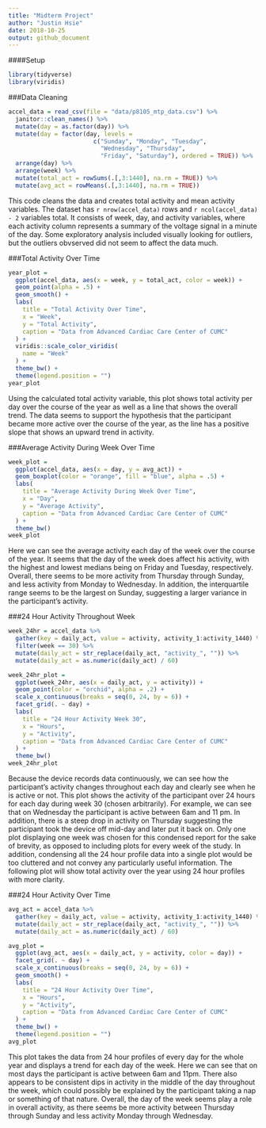 ```yaml
---
title: "Midterm Project"
author: "Justin Hsie"
date: 2018-10-25
output: github_document
---
```


####Setup

```r
library(tidyverse)
library(viridis)
```

###Data Cleaning

```r
accel_data = read_csv(file = "data/p8105_mtp_data.csv") %>% 
  janitor::clean_names() %>% 
  mutate(day = as.factor(day)) %>% 
  mutate(day = factor(day, levels = 
                        c("Sunday", "Monday", "Tuesday", 
                          "Wednesday", "Thursday", 
                          "Friday", "Saturday"), ordered = TRUE)) %>% 
  arrange(day) %>% 
  arrange(week) %>% 
  mutate(total_act = rowSums(.[,3:1440], na.rm = TRUE)) %>% 
  mutate(avg_act = rowMeans(.[,3:1440], na.rm = TRUE))
```
This code cleans the data and creates total activity and mean activity variables.
The dataset has `r nrow(accel_data)` rows and `r ncol(accel_data) - 2` variables total. It consists of week, day, and activity variables, where each activity column represents a summary of the voltage signal in a minute of the day. Some exploratory analysis included visually looking for outliers, but the outliers obvserved did not seem to affect the data much. 

###Total Activity Over Time

```r
year_plot = 
  ggplot(accel_data, aes(x = week, y = total_act, color = week)) +
  geom_point(alpha = .5) +
  geom_smooth() +
  labs(
    title = "Total Activity Over Time",
    x = "Week",
    y = "Total Activity",
    caption = "Data from Advanced Cardiac Care Center of CUMC"
  ) +
  viridis::scale_color_viridis(
    name = "Week"
  ) + 
  theme_bw() + 
  theme(legend.position = "")
year_plot
```

Using the calculated total activity variable, this plot shows total activity per day over the course of the year as well as a line that shows the overall trend. The data seems to support the hypothesis that the participant became more active over the course of the year, as the line has a positive slope that shows an upward trend in activity.

###Average Activity During Week Over Time

```r
week_plot = 
  ggplot(accel_data, aes(x = day, y = avg_act)) + 
  geom_boxplot(color = "orange", fill = "blue", alpha = .5) +
  labs(
    title = "Average Activity During Week Over Time",
    x = "Day",
    y = "Average Activity",
    caption = "Data from Advanced Cardiac Care Center of CUMC"
  ) +
  theme_bw()
week_plot
```

Here we can see the average activity each day of the week over the course of the year. It seems that the day of the week does affect his activity, with the highest and lowest medians being on Friday and Tuesday, respectively. Overall, there seems to be more activity from Thursday through Sunday, and less activity from Monday to Wednesday. In addition, the interquartile range seems to be the largest on Sunday, suggesting a larger variance in the participant's activity. 

###24 Hour Activity Throughout Week

```r
week_24hr = accel_data %>% 
  gather(key = daily_act, value = activity, activity_1:activity_1440) %>%
  filter(week == 30) %>% 
  mutate(daily_act = str_replace(daily_act, "activity_", "")) %>% 
  mutate(daily_act = as.numeric(daily_act) / 60)

week_24hr_plot = 
  ggplot(week_24hr, aes(x = daily_act, y = activity)) +
  geom_point(color = "orchid", alpha = .2) +
  scale_x_continuous(breaks = seq(0, 24, by = 6)) +
  facet_grid(. ~ day) +
  labs(
    title = "24 Hour Activity Week 30",
    x = "Hours",
    y = "Activity",
    caption = "Data from Advanced Cardiac Care Center of CUMC"
  ) +
  theme_bw() 
week_24hr_plot
```

Because the device records data continuously, we can see how the participant's activity changes throughout each day and clearly see when he is active or not. This plot shows the activity of the participant over 24 hours for each day during week 30 (chosen arbitrarily). For example, we can see that on Wednesday the participant is active between 6am and 11 pm. In addition, there is a steep drop in activity on Thursday suggesting the participant took the device off mid-day and later put it back on. 
Only one plot displaying one week was chosen for this condensed report for the sake of brevity, as opposed to including plots for every week of the study. In addition, condensing all the 24 hour profile data into a single plot would be too cluttered and not convey any particularly useful information. The following plot will show total activity over the year using 24 hour profiles with more clarity.

###24 Hour Activity Over Time

```r
avg_act = accel_data %>% 
  gather(key = daily_act, value = activity, activity_1:activity_1440) %>%
  mutate(daily_act = str_replace(daily_act, "activity_", "")) %>% 
  mutate(daily_act = as.numeric(daily_act) / 60)

avg_plot = 
  ggplot(avg_act, aes(x = daily_act, y = activity, color = day)) +
  facet_grid(. ~ day) +
  scale_x_continuous(breaks = seq(0, 24, by = 6)) +
  geom_smooth() +
  labs(
    title = "24 Hour Activity Over Time",
    x = "Hours",
    y = "Activity",
    caption = "Data from Advanced Cardiac Care Center of CUMC"
  ) +
  theme_bw() +
  theme(legend.position = "")
avg_plot
```

This plot takes the data from 24 hour profiles of every day for the whole year and displays a trend for each day of the week. Here we can see that on most days the participant is active between 6am and 11pm. There also appears to be consistent dips in activity in the middle of the day throughout the week, which could possibly be explained by the participant taking a nap or something of that nature. Overall, the day of the week seems play a role in overall activity, as there seems be more activity between Thursday through Sunday and less activity Monday through Wednesday. 




